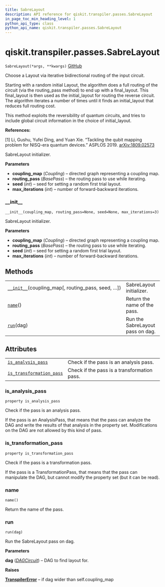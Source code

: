 ```yaml
---
title: SabreLayout
description: API reference for qiskit.transpiler.passes.SabreLayout
in_page_toc_min_heading_level: 1
python_api_type: class
python_api_name: qiskit.transpiler.passes.SabreLayout
---
```


# qiskit.transpiler.passes.SabreLayout

<span id="qiskit.transpiler.passes.SabreLayout" />

`SabreLayout(*args, **kwargs)` [GitHub](https://github.com/qiskit/qiskit/tree/stable/0.17/qiskit/transpiler/passes/layout/sabre_layout.py "view source code")

Choose a Layout via iterative bidirectional routing of the input circuit.

Starting with a random initial Layout, the algorithm does a full routing of the circuit (via the routing\_pass method) to end up with a final\_layout. This final\_layout is then used as the initial\_layout for routing the reverse circuit. The algorithm iterates a number of times until it finds an initial\_layout that reduces full routing cost.

This method exploits the reversibility of quantum circuits, and tries to include global circuit information in the choice of initial\_layout.

**References:**

\[1] Li, Gushu, Yufei Ding, and Yuan Xie. “Tackling the qubit mapping problem for NISQ-era quantum devices.” ASPLOS 2019. [arXiv:1809.02573](https://arxiv.org/pdf/1809.02573.pdf)

SabreLayout initializer.

**Parameters**

*   **coupling\_map** (*Coupling*) – directed graph representing a coupling map.
*   **routing\_pass** (*BasePass*) – the routing pass to use while iterating.
*   **seed** (*int*) – seed for setting a random first trial layout.
*   **max\_iterations** (*int*) – number of forward-backward iterations.

### \_\_init\_\_

<span id="qiskit.transpiler.passes.SabreLayout.__init__" />

`__init__(coupling_map, routing_pass=None, seed=None, max_iterations=3)`

SabreLayout initializer.

**Parameters**

*   **coupling\_map** (*Coupling*) – directed graph representing a coupling map.
*   **routing\_pass** (*BasePass*) – the routing pass to use while iterating.
*   **seed** (*int*) – seed for setting a random first trial layout.
*   **max\_iterations** (*int*) – number of forward-backward iterations.

## Methods

|                                                                                                                                                        |                                  |
| ------------------------------------------------------------------------------------------------------------------------------------------------------ | -------------------------------- |
| [`__init__`](#qiskit.transpiler.passes.SabreLayout.__init__ "qiskit.transpiler.passes.SabreLayout.__init__")(coupling\_map\[, routing\_pass, seed, …]) | SabreLayout initializer.         |
| [`name`](#qiskit.transpiler.passes.SabreLayout.name "qiskit.transpiler.passes.SabreLayout.name")()                                                     | Return the name of the pass.     |
| [`run`](#qiskit.transpiler.passes.SabreLayout.run "qiskit.transpiler.passes.SabreLayout.run")(dag)                                                     | Run the SabreLayout pass on dag. |

## Attributes

|                                                                                                                                                        |                                             |
| ------------------------------------------------------------------------------------------------------------------------------------------------------ | ------------------------------------------- |
| [`is_analysis_pass`](#qiskit.transpiler.passes.SabreLayout.is_analysis_pass "qiskit.transpiler.passes.SabreLayout.is_analysis_pass")                   | Check if the pass is an analysis pass.      |
| [`is_transformation_pass`](#qiskit.transpiler.passes.SabreLayout.is_transformation_pass "qiskit.transpiler.passes.SabreLayout.is_transformation_pass") | Check if the pass is a transformation pass. |

### is\_analysis\_pass

<span id="qiskit.transpiler.passes.SabreLayout.is_analysis_pass" />

`property is_analysis_pass`

Check if the pass is an analysis pass.

If the pass is an AnalysisPass, that means that the pass can analyze the DAG and write the results of that analysis in the property set. Modifications on the DAG are not allowed by this kind of pass.

### is\_transformation\_pass

<span id="qiskit.transpiler.passes.SabreLayout.is_transformation_pass" />

`property is_transformation_pass`

Check if the pass is a transformation pass.

If the pass is a TransformationPass, that means that the pass can manipulate the DAG, but cannot modify the property set (but it can be read).

### name

<span id="qiskit.transpiler.passes.SabreLayout.name" />

`name()`

Return the name of the pass.

### run

<span id="qiskit.transpiler.passes.SabreLayout.run" />

`run(dag)`

Run the SabreLayout pass on dag.

**Parameters**

**dag** ([*DAGCircuit*](qiskit.dagcircuit.DAGCircuit "qiskit.dagcircuit.DAGCircuit")) – DAG to find layout for.

**Raises**

[**TranspilerError**](qiskit.transpiler.TranspilerError "qiskit.transpiler.TranspilerError") – if dag wider than self.coupling\_map


